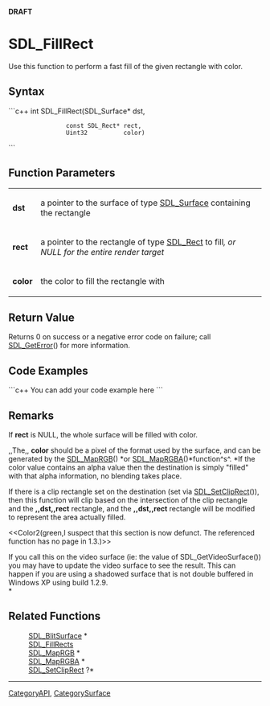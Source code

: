 <!-- pragma section-numbers off -->
<!-- pragma disable-camelcase -->
'''DRAFT'''

= SDL_FillRect =
Use this function to perform a fast fill of the given rectangle with color.


== Syntax ==
```c++
int SDL_FillRect(SDL_Surface*    dst,
                 const SDL_Rect* rect,
                 Uint32          color)
```

== Function Parameters ==
{|
|'''dst'''
|a pointer to the surface of type [[SDL_Surface]] containing the rectangle
|-
|'''rect'''
|a pointer to the rectangle of type [[SDL_Rect]] to fill'', or NULL for the entire render target''
|-
|'''color'''
|the color to fill the rectangle with
|}

== Return Value ==
Returns 0 on success or a negative error code on failure; call [[SDL_GetError]]() for more information.

== Code Examples ==
```c++
You can add your code example here
```

== Remarks ==
If '''rect''' is NULL, the whole surface will be filled with color.

,,The,, '''color''' should be a pixel of the format used by the surface, and can be generated by the [[SDL_MapRGB]]() *or [[SDL_MapRGBA]]()*function^s^.  *If the color value contains an alpha value then the destination is simply "filled" with that alpha information, no blending takes place.

If there is a clip rectangle set on the destination (set via [[SDL_SetClipRect]]()), then this function will clip based on the intersection of the clip rectangle and the ''',,dst,,rect''' rectangle, and the ''',,dst,,rect''' rectangle will be modified to represent the area actually filled.

<<Color2(green,I suspect that this section is now defunct.  The referenced function has no page in 1.3.)>>

If you call this on the video surface (ie: the value of SDL_GetVideoSurface()) you may have to update the video surface to see the result. This can happen if you are using a shadowed surface that is not double buffered in Windows XP using build 1.2.9. <br/>*

== Related Functions ==
:[[SDL_BlitSurface]] *
:[[SDL_FillRects]]
:[[SDL_MapRGB]] *
:[[SDL_MapRGBA]] *
:[[SDL_SetClipRect]] ?*

----
[[CategoryAPI]], [[CategorySurface]]
